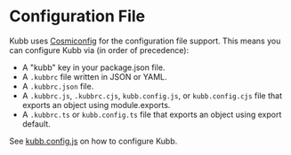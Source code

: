 
# Configuration File

Kubb uses [Cosmiconfig](https://github.com/davidtheclark/cosmiconfig) for the configuration file support. 
This means you can configure Kubb via (in order of precedence):

- A "kubb" key in your package.json file.
- A `.kubbrc` file written in JSON or YAML.
- A `.kubbrc.json` file.
- A `.kubbrc.js`, `.kubbrc.cjs`, `kubb.config.js`, or `kubb.config.cjs` file that exports an object using module.exports.
- A `.kubbrc.ts` or `kubb.config.ts` file that exports an object using export default.

See [kubb.config.js](/docs/configuration/config-kubb) on how to configure Kubb.